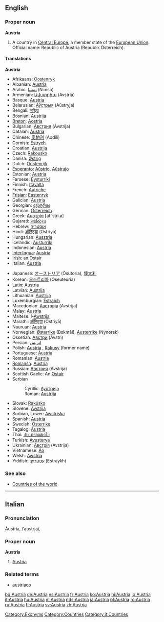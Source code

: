 {{wikipedia}}
==English==

===Proper noun===
'''Austria'''

# A country in [[Central Europe]], a member state of the [[European Union]]. Official name: Republic of Austria (Republik Österreich).

====Translations====
'''Austria'''
{{top}}
*Afrikaans: [[Oostenryk]]
*Albanian: [[#Albanian|Austria]]
*Arabic: [[نمسا]] (Nimsā)
*Armenian: [[Ավստրիա]] (Avstria)
*Basque: [[#Basque|Austria]]
*Belarusian: [[Аўстрыя]] (Aŭstryja)
*Bengali: [[অস্ট্রিয়া]]
*Bosnian: [[Austrija]] {{f}}
*[[Breton]]: [[Aostria]]
*Bulgarian: [[Австрия]] (Avstrija) {{f}}
*Catalan: [[Àustria]]
*Chinese: [[奥地利]] (Àodìlì)
*Cornish: [[Estrych]]
*Croatian: [[Austrija]] {{f}}
*Czech: [[Rakousko]] {{n}}
*Danish: [[Østrig]]
*Dutch: [[Oostenrijk]] {{n}}
*[[Esperanto]]: [[Aŭstrio]], [[Aŭstrujo]]
*Estonian: [[#Estonian|Austria]]
*Faroese: [[Eysturríki]]
*Finnish: [[Itävalta]]
*French: [[Autriche]] {{f}}
*[[Frisian]]: [[Eastenryk]]
*Galician: [[#Galician|Austria]]
*Georgian: [[ავსტრია]]
*German: [[Österreich]] {{n}}
*Greek: [[Αυστρία]] [af.ˈstri.a] {{f}}
*Gujarati: [[ઓસ્ટ્રિયા]]
*Hebrew: [[אוסטריה]]
*Hindi: [[ऑस्ट्रिया]] (Osṭriyā)
*Hungarian: [[Ausztria]]
*Icelandic: [[Austurríki]]
*Indonesian: [[#Indonesian|Austria]]
*[[Interlingua]]: [[#Interlingua|Austria]]
*Irish: an [[Ostair]] {{f}}
*Italian: [[#Italian|Austria]] {{f}}
{{mid}}
*Japanese: [[オーストリア]] (Ōsutoria), [[墺太利]]
*Korean: [[오스트리아]] (Oseuteuria)
*Latin: [[#Latin|Austria]]
*Latvian: [[Austrija]]
*Lithuanian: [[Austrija]]
*Luxemburgian: [[Éstraich]]
*Macedonian: [[Австрија]] (Avstrija)
*Malay: [[#Malay|Austria]]
*Maltese: l-[[Awstrija]]
*Marathi: [[ऑस्ट्रिया]] (Osṭriyā)
*Nauruan: [[#Nauruan|Austria]]
*Norwegian: [[Østerrike]] (Bokmål), [[Austerrike]] (Nynorsk)
*Ossetian: [[Австри]] (Avstri)
*Persian: [[اتریش]]
*Polish: [[#Polish|Austria]] {{f}}, [[Rakusy]] (former name)
*Portuguese: [[Áustria]] {{f}}
*Romanian: [[#Romanian|Austria]] {{f}}
*[[Romansh]]: [[#Romansh|Austria]]
*Russian: [[Австрия]] (Avstrija) {{f}}
*Scottish Gaelic: An [[Ostair]]
*Serbian
*:Cyrillic: [[Аустрија]] {{f}}
*:Roman: [[Austrija]] {{f}}
*Slovak: [[Rakúsko]] {{n}}
*Slovene: [[Avstrija]] {{f}}
*Sorbian, Lower: [[Awstriska]]
*Spanish: [[#Spanish|Austria]] {{f}}
*Swedish: [[Österrike]]
*Tagalog: [[#Tagalog|Austria]]
*Thai: [[ประเทศออสเตรีย]]
*Turkish: [[Avusturya]]
*Ukrainian: [[Австрія]] (Avstrija) {{f}}
*Vietnamese: [[Áo]]
*Welsh: [[Awstria]] {{f}}
*Yiddish: [[עסטרײַך]] (Estraykh)
{{bottom}}

===See also===
*[[Countries of the world]]

[[Category:Exonyms]]
[[Category:Countries]]

----

==Italian==

===Pronunciation===
Àustria, /ˈaustrja/, {{SAMPA|/"austrja/}}

===Proper noun===
'''Austria''' {{f}}

# [[#English|Austria]]

===Related terms===
*[[austriaco]]

[[Category:it:Countries]]

[[bg:Austria]]
[[de:Austria]]
[[es:Austria]]
[[fr:Austria]]
[[ko:Austria]]
[[hi:Austria]]
[[io:Austria]]
[[it:Austria]]
[[hu:Austria]]
[[nl:Austria]]
[[nds:Austria]]
[[ja:Austria]]
[[pl:Austria]]
[[ro:Austria]]
[[ru:Austria]]
[[fi:Austria]]
[[sv:Austria]]
[[zh:Austria]]